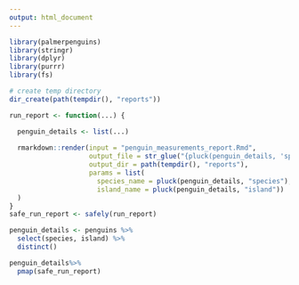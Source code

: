 ```yaml
---
output: html_document
---
```


```r
library(palmerpenguins)
library(stringr)
library(dplyr)
library(purrr)
library(fs)
```

```r
# create temp directory
dir_create(path(tempdir(), "reports"))
```

```r
run_report <- function(...) {

  penguin_details <- list(...)
  
  rmarkdown::render(input = "penguin_measurements_report.Rmd",
                    output_file = str_glue("{pluck(penguin_details, 'species')}_{pluck(penguin_details, 'island')}.html"),
                    output_dir = path(tempdir(), "reports"),
                    params = list(
                      species_name = pluck(penguin_details, "species"),
                      island_name = pluck(penguin_details, "island"))
  )
}
safe_run_report <- safely(run_report)
```

```r
penguin_details <- penguins %>% 
  select(species, island) %>% 
  distinct() 

penguin_details%>% 
  pmap(safe_run_report)
```

